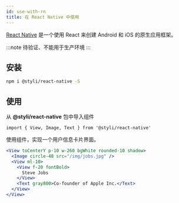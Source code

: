 ```yaml
---
id: use-with-rn
title: 在 React Native 中使用
---
```



[React Native](https://reactnative.dev/) 是一个使用 React 来创建 Android 和 iOS 的原生应用框架。

:::note
待验证、不能用于生产环境
:::

## 安装

```bash
npm i @styli/react-native -S
```

## 使用

从 **@styli/react-native** 包中导入组件

```tsx
import { View, Image, Text } from '@styli/react-native'
```

使用组件，实现一个用户信息卡片界面。

```jsx live
<View toCenterY p-10 w-260 bgWhite rounded-10 shadow>
  <Image circle-48 src="/img/jobs.jpg" />
  <View ml-10>
    <View f-20 fontBold>
      Steve Jobs
    </View>
    <Text gray800>Co-founder of Apple Inc.</Text>
  </View>
</View>
```
